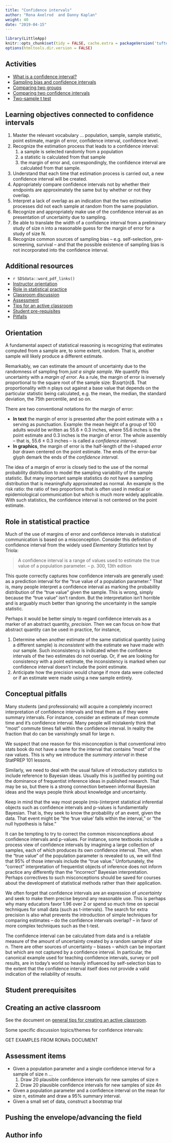 ```yaml
---
title: "Confidence intervals"
author: "Rona Axelrod  and Danny Kaplan"
weight: 40
date: "2019-04-15"
---
```


```r
library(LittleApp)
knitr::opts_chunk$set(tidy = FALSE, cache.extra = packageVersion('tufte'))
options(htmltools.dir.version = FALSE)
```

## Activities

* [What is a confidence interval?](/lessons/what_is_a_confidence_interval/)
* [Sampling bias and confidence intervals](/lessons/sampling-bias/)
* [Comparing two groups](/lessons/comparing-two-groups/)
* [Comparing two confidence intervals](/lessons/comparing-confidence-intervals/)
* [Two-sample t test](/lessons/two-sample-t-test/) 

## Learning objectives connected to confidence intervals

#. Master the relevant vocabulary ... population, sample, sample statistic, point estimate, margin of error, confidence interval, confidence level.
#. Recognize the estimation process that leads to a confidence interval: 
    1. a sample is selected randomly from a population
    2. a statistic is calculated from that sample
    3. the margin of error and, correspondingly, the confidence interval are calculated from that sample.
#. Understand that each time that estimation process is carried out, a new confidence interval will be created.
#. Appropriately compare confidence intervals not by whether their endpoints are approximately the same but by whether or not they overlap.
#. Interpret a lack of overlap as an indication that the two estimation processes did not each sample at random from the same population.
#. Recognize and appropriately make use of the confidence interval as an presentation of uncertainty due to sampling.
#. Be able to translate the width of a confidence interval from a preliminary study of size n into a reasonable guess for the margin of error for a study of size N.
#. Recognize common sources of sampling bias -- e.g. self-selection, pre-screening, survival -- and that the possible existence of sampling bias is not incorporated into the confidence interval. 

## Additional resources

- `r SDSdata::word_pdf_links()`
- [Instructor orientation](#orientation)
- [Role in statistical practice](#role)
- [Classroom discussion](#discussion)
- [Assessment](#assessment)
- [Tips for an active classroom](#active)
- [Student pre-requisites](#prereqs)
- [Pitfalls](#pitfalls)

## Orientation 

A fundamental aspect of statistical reasoning is recognizing that estimates computed from a sample are, to some extent, random. That is, another sample will likely produce a different estimate. 

Remarkably, we can estimate the amount of uncertainty due to the randomness of sampling from *just a single sample*. We quantify this uncertainty with a *margin of error*. As a rule, the margin of error is inversely proportional to the square root of the sample size: $\sqrt{n}$. That proportionality with n plays out against a base value that depends  on the particular statistic being calculated, e.g. the mean, the median, the standard deviation, the 75th percentile, and so on.

There are two conventional notations for the margin of error:

* **In text** the margin of error is presented after the point estimate with a ± serving as punctuation. Example: the mean height of a group of 100 adults would be written as 55.6 ± 0.3 inches, where 55.6 inches is the point estimate and 0.3 inches is the margin of error. The whole assembly -- that is, 55.6 ± 0.3 inches -- is called a *confidence interval*.
* **In graphics**, the margin of error is the half-length of the I-shaped *error bar* drawn centered on the point  estimate. The ends of the error-bar glyph demark the ends of the *confidence interval*.

The idea of a margin of error is closely tied to the use of the normal probability distribution to model the sampling variability of the sample statistic. But many important sample statistics do not have a sampling distribution that is meaningfully approximated as normal. An example is the risk ratio: the ratio of two proportions that is often used in medical or epidemiological communication but which is much more widely applicable. With such statistics, the confidence interval is not centered on the point estimate.

## Role in statistical practice

Much of the use of margins of error and confidence intervals in statistical communication is based on a misconception. Consider this definition of confidence interval from the widely used *Elementary Statistics* text by Triola:

> A confidence interval is a range of values used to estimate the true value of a population parameter. -- p. 300, 13th edition

This quote correctly captures how confidence intervals are generally used: as a prediction interval for the "true value of a population parameter." That is, many people interpret a confidence interval as marking the probability distribution of the "true value" given the sample. This is wrong, simply because the "true value" isn't random. But the interpretation isn't horrible and is arguably much better than ignoring the uncertainty in the sample statistic.

Perhaps it would be better simply to regard confidence intervals as a marker of an abstract quantity, *precision*. Then we can focus on how that abstract quantity can be used in practice, for instance, 

1. Determine when another estimate of the same statistical quantity (using a different sample) is *inconsistent* with the estimate we have made with our sample. Such inconsistency is indicated when the confidence intervals of the two estimates do not overlap. Or, if we are looking for consistency with a point estimate, the inconsistency is marked when our confidence interval doesn't include the point estimate. 
2. Anticipate how the precision would change if more  data were collected or if an estimate were made using  a new sample entirely.

## Conceptual pitfalls

Many students (and professionals) will acquire a completely incorrect interpretation of confidence intervals and treat them as if they were summary intervals. For instance, consider an estimate of mean commute time and it's confidence interval. Many people will mistakenly think that "most" commute times fall within the confidence interval. In reality the fraction that do can be vanishingly small for large n.

We suspect that one reason for this misconception is that conventional intro stats book do not have a name for the interval that contains "most" of the raw values. This is why we introduce the *summary interval* in these StatPREP 101 lessons.

Similarly, we need to deal with the usual failure of introductory statistics to include reference to Bayesian ideas. Usually this is justified by pointing out the dominance of frequentist inference ideas in published research. That may be so, but there is a strong connection between informal Bayesian ideas and the ways people think about knowledge and uncertainty.

Keep in mind that the way most people (mis-)interpret statistical inferential objects such as confidence intervals and p-values is fundamentally Bayesian. That is, they seek to know the probability of an event, given the data. That event might be "the 'true value' falls within the interval," or "the null hypothesis is false."

It can be tempting to try to correct the common misconceptions about confidence intervals and p-values. For instance, some textbooks include a process view of confidence intervals by imagining a large collection of samples, each of which produces its own confidence interval. Then, when the "true value" of the population parameter is revealed to us, we will find that 95% of those intervals include the "true value." Unfortunately, the "correct" interpretation of frequentist objects of inference does not inform practice any differently than the "incorrect" Bayesian interpretation. Perhaps correctives to such misconceptions should be saved for courses about the development of statistical methods rather than their application.

We often forget that confidence intervals are an expression of *uncertainty* and seek to make them precise beyond any reasonable use. This is perhaps why many educators favor 1.96 over 2 or spend so much time on special techniques for small data (such as t-intervals). The search for extra precision is also what prevents the introduction of simple techniques for comparing estimates -- do the confidence intervals overlap? -- in favor of more complex techniques such as the t-test.

The confidence interval can be calculated from data and is a reliable measure of the amount of uncertainty created by a random sample of size n. There are other sources of uncertainty -- biases -- which can be important but which are not captured by a confidence interval. In particular, the canonical example used for teaching confidence intervals, survey or poll results, are in today's world so heavily influenced by self-selection bias to the extent that the confidence interval itself does not  provide a valid indication of the reliability of results.  



## Student prerequisites {#prereqs}



## Creating an active classroom {#active}

See the document on [general tips for creating an active classroom](/etc/tips-for-active-classroom.html). 

Some specific discussion topics/themes for confidence intervals:

GET EXAMPLES FROM RONA's DOCUMENT



## Assessment items {#assessment}

- Given a population parameter and a single confidence interval for a sample of size n ...
    1. Draw 20 plausible confidence intervals for new samples of size n
    2. Draw 20 plausible confidence intervals for new samples of size 4n
- Given a population parameter and a confidence interval on the mean for  size n, estimate and draw a 95% summary interval.
- Given a small set of data, construct a bootstrap trial 


## Pushing the envelope/advancing the field



## Author info

